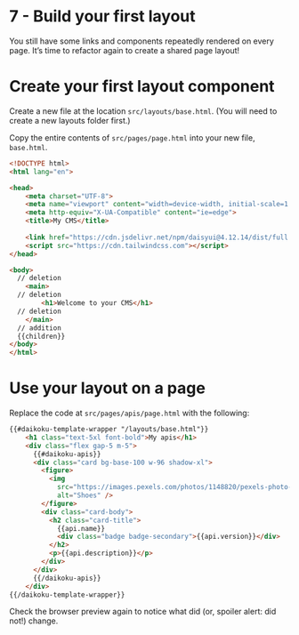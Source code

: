 # 7 - Build your first layout

You still have some links and components repeatedly rendered on every page. It’s time to refactor again to create a shared page layout!

# Create your first layout component

Create a new file at the location `src/layouts/base.html`. (You will need to create a new layouts folder first.)

Copy the entire contents of `src/pages/page.html` into your new file, `base.html`.

```html title="src/layout/base.html"
<!DOCTYPE html>
<html lang="en">

<head>
    <meta charset="UTF-8">
    <meta name="viewport" content="width=device-width, initial-scale=1.0">
    <meta http-equiv="X-UA-Compatible" content="ie=edge">
    <title>My CMS</title>
     
    <link href="https://cdn.jsdelivr.net/npm/daisyui@4.12.14/dist/full.min.css" rel="stylesheet" type="text/css" />
    <script src="https://cdn.tailwindcss.com"></script>
</head>

<body>
  // deletion
    <main>
  // deletion
        <h1>Welcome to your CMS</h1>
  // deletion
    </main>
  // addition
  {{children}}
</body>
</html>
```

# Use your layout on a page

Replace the code at `src/pages/apis/page.html` with the following:

```html title="src/pages/apis/page.html"
{{#daikoku-template-wrapper "/layouts/base.html"}}
    <h1 class="text-5xl font-bold">My apis</h1>
    <div class="flex gap-5 m-5">
      {{#daikoku-apis}}
      <div class="card bg-base-100 w-96 shadow-xl">
        <figure>
          <img
            src="https://images.pexels.com/photos/1148820/pexels-photo-1148820.jpeg"
            alt="Shoes" />
        </figure>
        <div class="card-body">
          <h2 class="card-title">
            {{api.name}}
            <div class="badge badge-secondary">{{api.version}}</div>
          </h2>
          <p>{{api.description}}</p>
        </div>
      </div>
      {{/daikoku-apis}}
    </div>
{{/daikoku-template-wrapper}}
```

Check the browser preview again to notice what did (or, spoiler alert: did not!) change.
